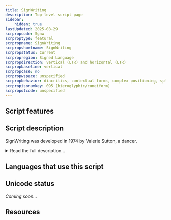 ```yaml
---
title: SignWriting
description: Top-level script page
sidebar:
    hidden: true
lastUpdated: 2025-08-29
scrpropcode: Sgnw
scrproptype: featural
scrpropname: SignWriting
scrpropshortname: SignWriting
scrpropstatus: Current
scrpropregion: Signed Language
scrpropdirection: vertical (LTR) and horizontal (LTR)
scrpropbaseline: vertical
scrpropcase: no
scrpropwspace: unspecified
scrpropbehavior: diacritics, contextual forms, complex positioning, split graphs, required ligatures
scrpropisonumkey: 095 (hieroglyphic/cuneiform)
scrpropotcode: unspecified
---
```



## Script features

<ScriptInfo />

## Script description

SignWriting was developed in 1974 by Valerie Sutton, a dancer.

<details>
<summary>Read the full description...</summary>Two years earlier, Sutton had developed DanceWriting, a notation system for transcribing dance movements. She was asked by Lars von der Lieth, from the University of Copenhagen, to produce something similar for the purpose of writing down signed languages.

SignWriting is written by arranging visually iconic symbols representing the hands, face and body spatially on the page in a way that reflects the movements made by the signer during signing. Words can be written from the point of view of the signer or of the viewer, although they are more commonly written from the point of view of the signer.

A complete sign (or word) consists of multiple graphemes, arranged spatially rather than sequentially. The arrangement, or placement, of graphemes is contrastive; two signs may contain the same graphemes, but their arrangement within the sign determines its meaning.

The script uses a large number of diacritics. These have fixed positioning relative to the base sign but can change shape contextually. For example, the diacritics for shoulder raising and lowering change shape depending on whether they are attached to a torso symbol that is horizontal or shifted.

There are thought to be twenty-seven signed languages which can be written using SignWriting, but only twelve which regularly use the script, including French Sign Language, Norwegian Sign Language, and Brazilian Sign Language. Although other scripts have been created for writing signed languages (for example Stokoe Notation and SignFont Notation), SignWriting is the most widely used. It has been used to print newspapers, magazines, and books in a number of signed languages, as well as teaching materials, both for teaching Sign Language to a novice signer, and for teaching other school subjects to skilled signers .
</details>

## Languages that use this script

<WsList script='Sgnw' wsMax='5' />

## Unicode status

_Coming soon..._

## Resources

<ScriptResources detailSummary='seemore' />

